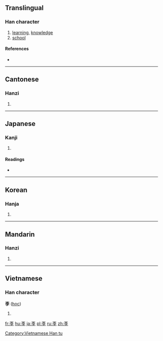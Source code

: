{{also|學}}
==Translingual==

===Han character===
{{Han char|rn=67|rad=文|as=03|sn=7|four=|canj=卜大弓木 (YKND)|ids=⿱[[文]][[子]]}}

# [[learning]], [[knowledge]]
# [[school]]

====References====
* {{Han ref|kx=0477.011|dkj=13453|hdz=32170.020|uh=6588|ud=25992}}

----

==Cantonese==

===Hanzi===
{{yue-hanzi|jyut=[[hok6]]|y=hok6}}

# {{defn|lang=yue|sort=文03}}

----

==Japanese==

===Kanji===
{{ja-kanji|grade=|rs=文03}}

# {{defn|lang=ja|sort=文03}}

====Readings====
* {{ja-readings|on=[[がく]] (gaku)|kun=[[まなぶ]] (manabu)}}

----

==Korean==

===Hanja===
{{ko-hanja|hangeul=학|eumhun=|rv=hak|mr=hak|y=hak}}

# {{defn|lang=ko|sort=文03}}

----

==Mandarin==

===Hanzi===
{{cmn-hanzi|pin=[[fēi]] ([[fei1]]), [[xué]] ([[xue2]])|wg=fei<sup>1</sup>, hsüeh<sup>2</sup>}}

# {{defn|lang=cmn|sort=文03}}

----

==Vietnamese==

===Han character===
'''斈''' ([[học]])

# {{defn|lang=vi}}

[[Category:Vietnamese Han tu]]

[[fr:斈]]
[[hu:斈]]
[[ja:斈]]
[[pl:斈]]
[[ru:斈]]
[[zh:斈]]